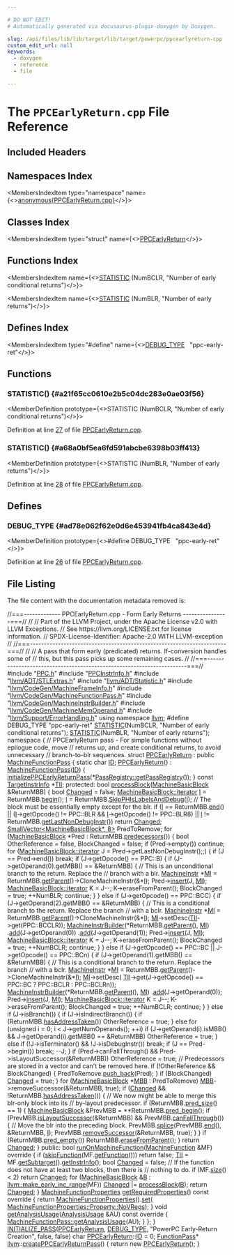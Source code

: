 ```yaml
---

# DO NOT EDIT!
# Automatically generated via docusaurus-plugin-doxygen by Doxygen.

slug: /api/files/lib/lib/target/lib/target/powerpc/ppcearlyreturn-cpp
custom_edit_url: null
keywords:
  - doxygen
  - reference
  - file

---
```





# The `PPCEarlyReturn.cpp` File Reference

<DoxygenPage pluginConfig={pluginConfig}>



## Included Headers

<IncludesList>
<IncludesListItem
  filePath="PPC.h"
  permalink="/docs/api/files/lib/lib/target/lib/target/powerpc/ppc-h"
  isLocal="true" />
<IncludesListItem
  filePath="PPCInstrInfo.h"
  permalink="/docs/api/files/lib/lib/target/lib/target/powerpc/ppcinstrinfo-h"
  isLocal="true" />
<IncludesListItem
  filePath="llvm/ADT/STLExtras.h"
  permalink="/docs/api/files/include/include/llvm/include/llvm/adt/stlextras-h"
  isLocal="true" />
<IncludesListItem
  filePath="llvm/ADT/Statistic.h"
  permalink="/docs/api/files/include/include/llvm/include/llvm/adt/statistic-h"
  isLocal="true" />
<IncludesListItem
  filePath="llvm/CodeGen/MachineFrameInfo.h"
  permalink="/docs/api/files/include/include/llvm/include/llvm/codegen/machineframeinfo-h"
  isLocal="true" />
<IncludesListItem
  filePath="llvm/CodeGen/MachineFunctionPass.h"
  permalink="/docs/api/files/include/include/llvm/include/llvm/codegen/machinefunctionpass-h"
  isLocal="true" />
<IncludesListItem
  filePath="llvm/CodeGen/MachineInstrBuilder.h"
  permalink="/docs/api/files/include/include/llvm/include/llvm/codegen/machineinstrbuilder-h"
  isLocal="true" />
<IncludesListItem
  filePath="llvm/CodeGen/MachineMemOperand.h"
  permalink="/docs/api/files/include/include/llvm/include/llvm/codegen/machinememoperand-h"
  isLocal="true" />
<IncludesListItem
  filePath="llvm/Support/ErrorHandling.h"
  permalink="/docs/api/files/include/include/llvm/include/llvm/support/errorhandling-h"
  isLocal="true" />
</IncludesList>

## Namespaces Index

<MembersIndex>

<MembersIndexItem
  type="namespace"
  name={<><a href="/docs/api/namespaces/anonymous-ppcearlyreturn-cpp-">anonymous&#123;PPCEarlyReturn.cpp&#125;</a></>}>
</MembersIndexItem>

</MembersIndex>

## Classes Index

<MembersIndex>

<MembersIndexItem
  type="struct"
  name={<><a href="/docs/api/structs/anonymous-namespace-ppcearlyreturn-cpp-/ppcearlyreturn">PPCEarlyReturn</a></>}>
</MembersIndexItem>

</MembersIndex>

## Functions Index

<MembersIndex>

<MembersIndexItem
  name={<><a href="#a21f65cc0610e2b5c04dc283e0ae03f56">STATISTIC</a> (NumBCLR, &quot;Number of early conditional returns&quot;)</>}>
</MembersIndexItem>

<MembersIndexItem
  name={<><a href="#a68a0bf5ea6fd591abcbe6398b03ff413">STATISTIC</a> (NumBLR, &quot;Number of early returns&quot;)</>}>
</MembersIndexItem>

</MembersIndex>

## Defines Index

<MembersIndex>

<MembersIndexItem
  type="#define"
  name={<><a href="#ad78e062f62e0d6e453941fb4ca843e4d">DEBUG&#95;TYPE</a>&nbsp;&nbsp;&nbsp;&quot;ppc-early-ret&quot;</>}>
</MembersIndexItem>

</MembersIndex>


<SectionDefinition>

## Functions

### STATISTIC() {#a21f65cc0610e2b5c04dc283e0ae03f56}

<MemberDefinition
  prototype={<>STATISTIC (NumBCLR, &quot;Number of early conditional returns&quot;)</>}>

Definition at line <a href="#l00027">27</a> of file <a href="/docs/api/files/lib/lib/target/lib/target/powerpc/ppcearlyreturn-cpp">PPCEarlyReturn.cpp</a>.
</MemberDefinition>

### STATISTIC() {#a68a0bf5ea6fd591abcbe6398b03ff413}

<MemberDefinition
  prototype={<>STATISTIC (NumBLR, &quot;Number of early returns&quot;)</>}>

Definition at line <a href="#l00028">28</a> of file <a href="/docs/api/files/lib/lib/target/lib/target/powerpc/ppcearlyreturn-cpp">PPCEarlyReturn.cpp</a>.
</MemberDefinition>

</SectionDefinition>

<SectionDefinition>

## Defines

### DEBUG&#95;TYPE {#ad78e062f62e0d6e453941fb4ca843e4d}

<MemberDefinition
  prototype={<>#define DEBUG&#95;TYPE&nbsp;&nbsp;&nbsp;&quot;ppc-early-ret&quot;</>}>

Definition at line <a href="#l00026">26</a> of file <a href="/docs/api/files/lib/lib/target/lib/target/powerpc/ppcearlyreturn-cpp">PPCEarlyReturn.cpp</a>.
</MemberDefinition>

</SectionDefinition>

## File Listing

The file content with the documentation metadata removed is:

<ProgramListing>

<Link id="l00001" /><CodeLine lineNumber="1"><Highlight kind="comment">//===------------- PPCEarlyReturn.cpp - Form Early Returns ----------------===//</Highlight><Highlight kind="normal"></Highlight></CodeLine>
<Link id="l00002" /><CodeLine lineNumber="2"><Highlight kind="normal"></Highlight><Highlight kind="comment">//</Highlight><Highlight kind="normal"></Highlight></CodeLine>
<Link id="l00003" /><CodeLine lineNumber="3"><Highlight kind="normal"></Highlight><Highlight kind="comment">// Part of the LLVM Project, under the Apache License v2.0 with LLVM Exceptions.</Highlight><Highlight kind="normal"></Highlight></CodeLine>
<Link id="l00004" /><CodeLine lineNumber="4"><Highlight kind="normal"></Highlight><Highlight kind="comment">// See https://llvm.org/LICENSE.txt for license information.</Highlight><Highlight kind="normal"></Highlight></CodeLine>
<Link id="l00005" /><CodeLine lineNumber="5"><Highlight kind="normal"></Highlight><Highlight kind="comment">// SPDX-License-Identifier: Apache-2.0 WITH LLVM-exception</Highlight><Highlight kind="normal"></Highlight></CodeLine>
<Link id="l00006" /><CodeLine lineNumber="6"><Highlight kind="normal"></Highlight><Highlight kind="comment">//</Highlight><Highlight kind="normal"></Highlight></CodeLine>
<Link id="l00007" /><CodeLine lineNumber="7"><Highlight kind="normal"></Highlight><Highlight kind="comment">//===----------------------------------------------------------------------===//</Highlight><Highlight kind="normal"></Highlight></CodeLine>
<Link id="l00008" /><CodeLine lineNumber="8"><Highlight kind="normal"></Highlight><Highlight kind="comment">//</Highlight><Highlight kind="normal"></Highlight></CodeLine>
<Link id="l00009" /><CodeLine lineNumber="9"><Highlight kind="normal"></Highlight><Highlight kind="comment">// A pass that form early (predicated) returns. If-conversion handles some of</Highlight><Highlight kind="normal"></Highlight></CodeLine>
<Link id="l00010" /><CodeLine lineNumber="10"><Highlight kind="normal"></Highlight><Highlight kind="comment">// this, but this pass picks up some remaining cases.</Highlight><Highlight kind="normal"></Highlight></CodeLine>
<Link id="l00011" /><CodeLine lineNumber="11"><Highlight kind="normal"></Highlight><Highlight kind="comment">//</Highlight><Highlight kind="normal"></Highlight></CodeLine>
<Link id="l00012" /><CodeLine lineNumber="12"><Highlight kind="normal"></Highlight><Highlight kind="comment">//===----------------------------------------------------------------------===//</Highlight><Highlight kind="normal"></Highlight></CodeLine>
<Link id="l00013" /><CodeLine lineNumber="13"><Highlight kind="normal"></Highlight></CodeLine>
<Link id="l00014" /><CodeLine lineNumber="14"><Highlight kind="normal"></Highlight><Highlight kind="preprocessor">#include &quot;<a href="/docs/api/files/lib/lib/target/lib/target/powerpc/ppc-h">PPC.h</a>&quot;</Highlight><Highlight kind="normal"></Highlight></CodeLine>
<Link id="l00015" /><CodeLine lineNumber="15"><Highlight kind="normal"></Highlight><Highlight kind="preprocessor">#include &quot;<a href="/docs/api/files/lib/lib/target/lib/target/powerpc/ppcinstrinfo-h">PPCInstrInfo.h</a>&quot;</Highlight><Highlight kind="normal"></Highlight></CodeLine>
<Link id="l00016" /><CodeLine lineNumber="16"><Highlight kind="normal"></Highlight><Highlight kind="preprocessor">#include &quot;<a href="/docs/api/files/include/include/llvm/include/llvm/adt/stlextras-h">llvm/ADT/STLExtras.h</a>&quot;</Highlight><Highlight kind="normal"></Highlight></CodeLine>
<Link id="l00017" /><CodeLine lineNumber="17"><Highlight kind="normal"></Highlight><Highlight kind="preprocessor">#include &quot;<a href="/docs/api/files/include/include/llvm/include/llvm/adt/statistic-h">llvm/ADT/Statistic.h</a>&quot;</Highlight><Highlight kind="normal"></Highlight></CodeLine>
<Link id="l00018" /><CodeLine lineNumber="18"><Highlight kind="normal"></Highlight><Highlight kind="preprocessor">#include &quot;<a href="/docs/api/files/include/include/llvm/include/llvm/codegen/machineframeinfo-h">llvm/CodeGen/MachineFrameInfo.h</a>&quot;</Highlight><Highlight kind="normal"></Highlight></CodeLine>
<Link id="l00019" /><CodeLine lineNumber="19"><Highlight kind="normal"></Highlight><Highlight kind="preprocessor">#include &quot;<a href="/docs/api/files/include/include/llvm/include/llvm/codegen/machinefunctionpass-h">llvm/CodeGen/MachineFunctionPass.h</a>&quot;</Highlight><Highlight kind="normal"></Highlight></CodeLine>
<Link id="l00020" /><CodeLine lineNumber="20"><Highlight kind="normal"></Highlight><Highlight kind="preprocessor">#include &quot;<a href="/docs/api/files/include/include/llvm/include/llvm/codegen/machineinstrbuilder-h">llvm/CodeGen/MachineInstrBuilder.h</a>&quot;</Highlight><Highlight kind="normal"></Highlight></CodeLine>
<Link id="l00021" /><CodeLine lineNumber="21"><Highlight kind="normal"></Highlight><Highlight kind="preprocessor">#include &quot;<a href="/docs/api/files/include/include/llvm/include/llvm/codegen/machinememoperand-h">llvm/CodeGen/MachineMemOperand.h</a>&quot;</Highlight><Highlight kind="normal"></Highlight></CodeLine>
<Link id="l00022" /><CodeLine lineNumber="22"><Highlight kind="normal"></Highlight><Highlight kind="preprocessor">#include &quot;<a href="/docs/api/files/include/include/llvm/include/llvm/support/errorhandling-h">llvm/Support/ErrorHandling.h</a>&quot;</Highlight><Highlight kind="normal"></Highlight></CodeLine>
<Link id="l00023" /><CodeLine lineNumber="23"><Highlight kind="normal"></Highlight></CodeLine>
<Link id="l00024" /><CodeLine lineNumber="24"><Highlight kind="normal"></Highlight><Highlight kind="keyword">using namespace </Highlight><Highlight kind="normal"><a href="/docs/api/namespaces/llvm">llvm</a>;</Highlight></CodeLine>
<Link id="l00025" /><CodeLine lineNumber="25"><Highlight kind="normal"></Highlight></CodeLine>
<Link id="l00026" /><CodeLine lineNumber="26" lineLink="#ad78e062f62e0d6e453941fb4ca843e4d"><Highlight kind="normal"></Highlight><Highlight kind="preprocessor">#define DEBUG&#95;TYPE &quot;ppc-early-ret&quot;</Highlight><Highlight kind="normal"></Highlight></CodeLine>
<Link id="l00027" /><CodeLine lineNumber="27" lineLink="#a21f65cc0610e2b5c04dc283e0ae03f56"><Highlight kind="normal"><a href="/docs/api/files/include/include/llvm/include/llvm/adt/statistic-h/#ad6117415b93e5675d5a6c8e1855b3b2f">STATISTIC</a>(NumBCLR, </Highlight><Highlight kind="stringliteral">&quot;Number of early conditional returns&quot;</Highlight><Highlight kind="normal">);</Highlight></CodeLine>
<Link id="l00028" /><CodeLine lineNumber="28" lineLink="#a68a0bf5ea6fd591abcbe6398b03ff413"><Highlight kind="normal"><a href="/docs/api/files/include/include/llvm/include/llvm/adt/statistic-h/#ad6117415b93e5675d5a6c8e1855b3b2f">STATISTIC</a>(NumBLR,  </Highlight><Highlight kind="stringliteral">&quot;Number of early returns&quot;</Highlight><Highlight kind="normal">);</Highlight></CodeLine>
<Link id="l00029" /><CodeLine lineNumber="29"><Highlight kind="normal"></Highlight></CodeLine>
<Link id="l00030" /><CodeLine lineNumber="30" lineLink="/docs/api/namespaces/anonymous-ppcearlyreturn-cpp-"><Highlight kind="normal"></Highlight><Highlight kind="keyword">namespace </Highlight><Highlight kind="normal">&#123;</Highlight></CodeLine>
<Link id="l00031" /><CodeLine lineNumber="31"><Highlight kind="normal">  </Highlight><Highlight kind="comment">// PPCEarlyReturn pass - For simple functions without epilogue code, move</Highlight><Highlight kind="normal"></Highlight></CodeLine>
<Link id="l00032" /><CodeLine lineNumber="32"><Highlight kind="normal">  </Highlight><Highlight kind="comment">// returns up, and create conditional returns, to avoid unnecessary</Highlight><Highlight kind="normal"></Highlight></CodeLine>
<Link id="l00033" /><CodeLine lineNumber="33"><Highlight kind="normal">  </Highlight><Highlight kind="comment">// branch-to-blr sequences.</Highlight><Highlight kind="normal"></Highlight></CodeLine>
<Link id="l00034" /><CodeLine lineNumber="34" lineLink="/docs/api/structs/anonymous-namespace-ppcearlyreturn-cpp-/ppcearlyreturn"><Highlight kind="normal">  </Highlight><Highlight kind="keyword">struct </Highlight><Highlight kind="normal"><a href="/docs/api/structs/anonymous-namespace-ppcearlyreturn-cpp-/ppcearlyreturn/#ad9c33ece6c51bcb4178dd310cf979e34">PPCEarlyReturn</a> : </Highlight><Highlight kind="keyword">public</Highlight><Highlight kind="normal"> <a href="/docs/api/classes/llvm/machinefunctionpass/#a29c81d2386f4a727c6d33413807530c8">MachineFunctionPass</a> &#123;</Highlight></CodeLine>
<Link id="l00035" /><CodeLine lineNumber="35" lineLink="/docs/api/structs/anonymous-namespace-ppcearlyreturn-cpp-/ppcearlyreturn/#a2d5b9d506e9f66ed99118716cdff832d"><Highlight kind="normal">    </Highlight><Highlight kind="keyword">static</Highlight><Highlight kind="normal"> </Highlight><Highlight kind="keywordtype">char</Highlight><Highlight kind="normal"> <a href="/docs/api/structs/anonymous-namespace-ppcearlyreturn-cpp-/ppcearlyreturn/#a2d5b9d506e9f66ed99118716cdff832d">ID</a>;</Highlight></CodeLine>
<Link id="l00036" /><CodeLine lineNumber="36" lineLink="/docs/api/structs/anonymous-namespace-ppcearlyreturn-cpp-/ppcearlyreturn/#ad9c33ece6c51bcb4178dd310cf979e34"><Highlight kind="normal">    <a href="/docs/api/structs/anonymous-namespace-ppcearlyreturn-cpp-/ppcearlyreturn/#ad9c33ece6c51bcb4178dd310cf979e34">PPCEarlyReturn</a>() : <a href="/docs/api/classes/llvm/machinefunctionpass/#a29c81d2386f4a727c6d33413807530c8">MachineFunctionPass</a>(<a href="/docs/api/structs/anonymous-namespace-ppcearlyreturn-cpp-/ppcearlyreturn/#a2d5b9d506e9f66ed99118716cdff832d">ID</a>) &#123;</Highlight></CodeLine>
<Link id="l00037" /><CodeLine lineNumber="37"><Highlight kind="normal">      <a href="/docs/api/namespaces/llvm/#a8e8e0d72a96950f105462783416e37e9">initializePPCEarlyReturnPass</a>(&#42;<a href="/docs/api/classes/llvm/passregistry/#a05a729900b76c89e808c6c3094921b2f">PassRegistry::getPassRegistry</a>());</Highlight></CodeLine>
<Link id="l00038" /><CodeLine lineNumber="38"><Highlight kind="normal">    &#125;</Highlight></CodeLine>
<Link id="l00039" /><CodeLine lineNumber="39"><Highlight kind="normal"></Highlight></CodeLine>
<Link id="l00040" /><CodeLine lineNumber="40" lineLink="/docs/api/structs/anonymous-namespace-ppcearlyreturn-cpp-/ppcearlyreturn/#a80d107c040b31fe437df41a3e35c21c9"><Highlight kind="normal">    </Highlight><Highlight kind="keyword">const</Highlight><Highlight kind="normal"> <a href="/docs/api/classes/llvm/targetinstrinfo">TargetInstrInfo</a> &#42;<a href="/docs/api/structs/anonymous-namespace-ppcearlyreturn-cpp-/ppcearlyreturn/#a80d107c040b31fe437df41a3e35c21c9">TII</a>;</Highlight></CodeLine>
<Link id="l00041" /><CodeLine lineNumber="41"><Highlight kind="normal"></Highlight></CodeLine>
<Link id="l00042" /><CodeLine lineNumber="42"><Highlight kind="normal"></Highlight><Highlight kind="keyword">protected</Highlight><Highlight kind="normal">:</Highlight></CodeLine>
<Link id="l00043" /><CodeLine lineNumber="43" lineLink="/docs/api/structs/anonymous-namespace-ppcearlyreturn-cpp-/ppcearlyreturn/#ae036500138a9ae1567af6b28547cf045"><Highlight kind="normal">    </Highlight><Highlight kind="keywordtype">bool</Highlight><Highlight kind="normal"> <a href="/docs/api/structs/anonymous-namespace-ppcearlyreturn-cpp-/ppcearlyreturn/#ae036500138a9ae1567af6b28547cf045">processBlock</a>(<a href="/docs/api/classes/llvm/machinebasicblock">MachineBasicBlock</a> &amp;ReturnMBB) &#123;</Highlight></CodeLine>
<Link id="l00044" /><CodeLine lineNumber="44"><Highlight kind="normal">      </Highlight><Highlight kind="keywordtype">bool</Highlight><Highlight kind="normal"> <a href="/docs/api/groups/arcopt/#gaa57b1a4e6a1c79233913139635169cf1">Changed</a> = </Highlight><Highlight kind="keyword">false</Highlight><Highlight kind="normal">;</Highlight></CodeLine>
<Link id="l00045" /><CodeLine lineNumber="45"><Highlight kind="normal"></Highlight></CodeLine>
<Link id="l00046" /><CodeLine lineNumber="46"><Highlight kind="normal">      <a href="/docs/api/classes/llvm/machinebasicblock/#ae34c996b58df9b9ce6695a0c8b70c533">MachineBasicBlock::iterator</a> <a href="/docs/api/files/lib/lib/support/md5-cpp/#ac0eafdc9ee161b71e7af98af736952fd">I</a> = ReturnMBB.<a href="/docs/api/classes/llvm/machinebasicblock/#ab2d91e7bec944efcbc39d8e30644f111">begin</a>();</Highlight></CodeLine>
<Link id="l00047" /><CodeLine lineNumber="47"><Highlight kind="normal">      <a href="/docs/api/files/lib/lib/support/md5-cpp/#ac0eafdc9ee161b71e7af98af736952fd">I</a> = ReturnMBB.<a href="/docs/api/classes/llvm/machinebasicblock/#a5d8a45757c9861d499cba1a0d54e2c1e">SkipPHIsLabelsAndDebug</a>(<a href="/docs/api/files/lib/lib/support/md5-cpp/#ac0eafdc9ee161b71e7af98af736952fd">I</a>);</Highlight></CodeLine>
<Link id="l00048" /><CodeLine lineNumber="48"><Highlight kind="normal"></Highlight></CodeLine>
<Link id="l00049" /><CodeLine lineNumber="49"><Highlight kind="normal">      </Highlight><Highlight kind="comment">// The block must be essentially empty except for the blr.</Highlight><Highlight kind="normal"></Highlight></CodeLine>
<Link id="l00050" /><CodeLine lineNumber="50"><Highlight kind="normal">      </Highlight><Highlight kind="keywordflow">if</Highlight><Highlight kind="normal"> (<a href="/docs/api/files/lib/lib/support/md5-cpp/#ac0eafdc9ee161b71e7af98af736952fd">I</a> == ReturnMBB.<a href="/docs/api/classes/llvm/machinebasicblock/#acbc921830578e2741be6549db716c0ce">end</a>() ||</Highlight></CodeLine>
<Link id="l00051" /><CodeLine lineNumber="51"><Highlight kind="normal">          (<a href="/docs/api/files/lib/lib/support/md5-cpp/#ac0eafdc9ee161b71e7af98af736952fd">I</a>-&gt;getOpcode() != PPC::BLR &amp;&amp; <a href="/docs/api/files/lib/lib/support/md5-cpp/#ac0eafdc9ee161b71e7af98af736952fd">I</a>-&gt;getOpcode() != PPC::BLR8) ||</Highlight></CodeLine>
<Link id="l00052" /><CodeLine lineNumber="52"><Highlight kind="normal">          <a href="/docs/api/files/lib/lib/support/md5-cpp/#ac0eafdc9ee161b71e7af98af736952fd">I</a> != ReturnMBB.<a href="/docs/api/classes/llvm/machinebasicblock/#ab8d7b8ff6803133d567fd4240e6364ce">getLastNonDebugInstr</a>())</Highlight></CodeLine>
<Link id="l00053" /><CodeLine lineNumber="53"><Highlight kind="normal">        </Highlight><Highlight kind="keywordflow">return</Highlight><Highlight kind="normal"> <a href="/docs/api/groups/arcopt/#gaa57b1a4e6a1c79233913139635169cf1">Changed</a>;</Highlight></CodeLine>
<Link id="l00054" /><CodeLine lineNumber="54"><Highlight kind="normal"></Highlight></CodeLine>
<Link id="l00055" /><CodeLine lineNumber="55"><Highlight kind="normal">      <a href="/docs/api/classes/llvm/smallvector">SmallVector&lt;MachineBasicBlock&#42;, 8&gt;</a> PredToRemove;</Highlight></CodeLine>
<Link id="l00056" /><CodeLine lineNumber="56"><Highlight kind="normal">      </Highlight><Highlight kind="keywordflow">for</Highlight><Highlight kind="normal"> (<a href="/docs/api/classes/llvm/machinebasicblock">MachineBasicBlock</a> &#42;Pred : ReturnMBB.<a href="/docs/api/classes/llvm/machinebasicblock/#addd80df79ba902914c7d8a52e3896b79">predecessors</a>()) &#123;</Highlight></CodeLine>
<Link id="l00057" /><CodeLine lineNumber="57"><Highlight kind="normal">        </Highlight><Highlight kind="keywordtype">bool</Highlight><Highlight kind="normal"> OtherReference = </Highlight><Highlight kind="keyword">false</Highlight><Highlight kind="normal">, BlockChanged = </Highlight><Highlight kind="keyword">false</Highlight><Highlight kind="normal">;</Highlight></CodeLine>
<Link id="l00058" /><CodeLine lineNumber="58"><Highlight kind="normal"></Highlight></CodeLine>
<Link id="l00059" /><CodeLine lineNumber="59"><Highlight kind="normal">        </Highlight><Highlight kind="keywordflow">if</Highlight><Highlight kind="normal"> (Pred-&gt;empty())</Highlight></CodeLine>
<Link id="l00060" /><CodeLine lineNumber="60"><Highlight kind="normal">          </Highlight><Highlight kind="keywordflow">continue</Highlight><Highlight kind="normal">;</Highlight></CodeLine>
<Link id="l00061" /><CodeLine lineNumber="61"><Highlight kind="normal"></Highlight></CodeLine>
<Link id="l00062" /><CodeLine lineNumber="62"><Highlight kind="normal">        </Highlight><Highlight kind="keywordflow">for</Highlight><Highlight kind="normal"> (<a href="/docs/api/classes/llvm/machinebasicblock/#ae34c996b58df9b9ce6695a0c8b70c533">MachineBasicBlock::iterator</a> J = Pred-&gt;getLastNonDebugInstr();;) &#123;</Highlight></CodeLine>
<Link id="l00063" /><CodeLine lineNumber="63"><Highlight kind="normal">          </Highlight><Highlight kind="keywordflow">if</Highlight><Highlight kind="normal"> (J == Pred-&gt;end())</Highlight></CodeLine>
<Link id="l00064" /><CodeLine lineNumber="64"><Highlight kind="normal">            </Highlight><Highlight kind="keywordflow">break</Highlight><Highlight kind="normal">;</Highlight></CodeLine>
<Link id="l00065" /><CodeLine lineNumber="65"><Highlight kind="normal"></Highlight></CodeLine>
<Link id="l00066" /><CodeLine lineNumber="66"><Highlight kind="normal">          </Highlight><Highlight kind="keywordflow">if</Highlight><Highlight kind="normal"> (J-&gt;getOpcode() == PPC::B) &#123;</Highlight></CodeLine>
<Link id="l00067" /><CodeLine lineNumber="67"><Highlight kind="normal">            </Highlight><Highlight kind="keywordflow">if</Highlight><Highlight kind="normal"> (J-&gt;getOperand(0).getMBB() == &amp;ReturnMBB) &#123;</Highlight></CodeLine>
<Link id="l00068" /><CodeLine lineNumber="68"><Highlight kind="normal">              </Highlight><Highlight kind="comment">// This is an unconditional branch to the return. Replace the</Highlight><Highlight kind="normal"></Highlight></CodeLine>
<Link id="l00069" /><CodeLine lineNumber="69"><Highlight kind="normal">              </Highlight><Highlight kind="comment">// branch with a blr.</Highlight><Highlight kind="normal"></Highlight></CodeLine>
<Link id="l00070" /><CodeLine lineNumber="70"><Highlight kind="normal">              <a href="/docs/api/classes/llvm/machineinstr">MachineInstr</a> &#42;<a href="/docs/api/files/lib/lib/codegen/lib/codegen/globalisel/irtranslator-cpp/#abe44dfdea65b4f7e11e0a608ab708b76">MI</a> = ReturnMBB.<a href="/docs/api/classes/llvm/machinebasicblock/#acf6442108e21e7e5379feb8962de65b7">getParent</a>()-&gt;CloneMachineInstr(&amp;&#42;<a href="/docs/api/files/lib/lib/support/md5-cpp/#ac0eafdc9ee161b71e7af98af736952fd">I</a>);</Highlight></CodeLine>
<Link id="l00071" /><CodeLine lineNumber="71"><Highlight kind="normal">              Pred-&gt;<a href="/docs/api/classes/llvm/machinefunction/#af4c0db6d503e0ba3b8e44067023ffbba">insert</a>(J, <a href="/docs/api/files/lib/lib/codegen/lib/codegen/globalisel/irtranslator-cpp/#abe44dfdea65b4f7e11e0a608ab708b76">MI</a>);</Highlight></CodeLine>
<Link id="l00072" /><CodeLine lineNumber="72"><Highlight kind="normal"></Highlight></CodeLine>
<Link id="l00073" /><CodeLine lineNumber="73"><Highlight kind="normal">              <a href="/docs/api/classes/llvm/machinebasicblock/#ae34c996b58df9b9ce6695a0c8b70c533">MachineBasicBlock::iterator</a> K = J--;</Highlight></CodeLine>
<Link id="l00074" /><CodeLine lineNumber="74"><Highlight kind="normal">              K-&gt;eraseFromParent();</Highlight></CodeLine>
<Link id="l00075" /><CodeLine lineNumber="75"><Highlight kind="normal">              BlockChanged = </Highlight><Highlight kind="keyword">true</Highlight><Highlight kind="normal">;</Highlight></CodeLine>
<Link id="l00076" /><CodeLine lineNumber="76"><Highlight kind="normal">              ++NumBLR;</Highlight></CodeLine>
<Link id="l00077" /><CodeLine lineNumber="77"><Highlight kind="normal">              </Highlight><Highlight kind="keywordflow">continue</Highlight><Highlight kind="normal">;</Highlight></CodeLine>
<Link id="l00078" /><CodeLine lineNumber="78"><Highlight kind="normal">            &#125;</Highlight></CodeLine>
<Link id="l00079" /><CodeLine lineNumber="79"><Highlight kind="normal">          &#125; </Highlight><Highlight kind="keywordflow">else</Highlight><Highlight kind="normal"> </Highlight><Highlight kind="keywordflow">if</Highlight><Highlight kind="normal"> (J-&gt;getOpcode() == PPC::BCC) &#123;</Highlight></CodeLine>
<Link id="l00080" /><CodeLine lineNumber="80"><Highlight kind="normal">            </Highlight><Highlight kind="keywordflow">if</Highlight><Highlight kind="normal"> (J-&gt;getOperand(2).getMBB() == &amp;ReturnMBB) &#123;</Highlight></CodeLine>
<Link id="l00081" /><CodeLine lineNumber="81"><Highlight kind="normal">              </Highlight><Highlight kind="comment">// This is a conditional branch to the return. Replace the branch</Highlight><Highlight kind="normal"></Highlight></CodeLine>
<Link id="l00082" /><CodeLine lineNumber="82"><Highlight kind="normal">              </Highlight><Highlight kind="comment">// with a bclr.</Highlight><Highlight kind="normal"></Highlight></CodeLine>
<Link id="l00083" /><CodeLine lineNumber="83"><Highlight kind="normal">              <a href="/docs/api/classes/llvm/machineinstr">MachineInstr</a> &#42;<a href="/docs/api/files/lib/lib/codegen/lib/codegen/globalisel/irtranslator-cpp/#abe44dfdea65b4f7e11e0a608ab708b76">MI</a> = ReturnMBB.<a href="/docs/api/classes/llvm/machinebasicblock/#acf6442108e21e7e5379feb8962de65b7">getParent</a>()-&gt;CloneMachineInstr(&amp;&#42;<a href="/docs/api/files/lib/lib/support/md5-cpp/#ac0eafdc9ee161b71e7af98af736952fd">I</a>);</Highlight></CodeLine>
<Link id="l00084" /><CodeLine lineNumber="84"><Highlight kind="normal">              <a href="/docs/api/files/lib/lib/codegen/lib/codegen/globalisel/irtranslator-cpp/#abe44dfdea65b4f7e11e0a608ab708b76">MI</a>-&gt;setDesc(<a href="/docs/api/structs/anonymous-namespace-ppcearlyreturn-cpp-/ppcearlyreturn/#a80d107c040b31fe437df41a3e35c21c9">TII</a>-&gt;get(PPC::BCCLR));</Highlight></CodeLine>
<Link id="l00085" /><CodeLine lineNumber="85"><Highlight kind="normal">              <a href="/docs/api/classes/llvm/machineinstrbuilder">MachineInstrBuilder</a>(&#42;ReturnMBB.<a href="/docs/api/classes/llvm/machinebasicblock/#acf6442108e21e7e5379feb8962de65b7">getParent</a>(), <a href="/docs/api/files/lib/lib/codegen/lib/codegen/globalisel/irtranslator-cpp/#abe44dfdea65b4f7e11e0a608ab708b76">MI</a>)</Highlight></CodeLine>
<Link id="l00086" /><CodeLine lineNumber="86"><Highlight kind="normal">                  .<a href="/docs/api/classes/llvm/machineinstrbuilder/#a713eab58694282971c413a0d6de5975c">add</a>(J-&gt;getOperand(0))</Highlight></CodeLine>
<Link id="l00087" /><CodeLine lineNumber="87"><Highlight kind="normal">                  .<a href="/docs/api/classes/llvm/machineinstrbuilder/#a713eab58694282971c413a0d6de5975c">add</a>(J-&gt;getOperand(1));</Highlight></CodeLine>
<Link id="l00088" /><CodeLine lineNumber="88"><Highlight kind="normal">              Pred-&gt;<a href="/docs/api/classes/llvm/machineinstr/#a904f484cd7cfe20a0e7673399c88cc3c">insert</a>(J, <a href="/docs/api/files/lib/lib/codegen/lib/codegen/globalisel/irtranslator-cpp/#abe44dfdea65b4f7e11e0a608ab708b76">MI</a>);</Highlight></CodeLine>
<Link id="l00089" /><CodeLine lineNumber="89"><Highlight kind="normal"></Highlight></CodeLine>
<Link id="l00090" /><CodeLine lineNumber="90"><Highlight kind="normal">              <a href="/docs/api/classes/llvm/machinebasicblock/#ae34c996b58df9b9ce6695a0c8b70c533">MachineBasicBlock::iterator</a> K = J--;</Highlight></CodeLine>
<Link id="l00091" /><CodeLine lineNumber="91"><Highlight kind="normal">              K-&gt;eraseFromParent();</Highlight></CodeLine>
<Link id="l00092" /><CodeLine lineNumber="92"><Highlight kind="normal">              BlockChanged = </Highlight><Highlight kind="keyword">true</Highlight><Highlight kind="normal">;</Highlight></CodeLine>
<Link id="l00093" /><CodeLine lineNumber="93"><Highlight kind="normal">              ++NumBCLR;</Highlight></CodeLine>
<Link id="l00094" /><CodeLine lineNumber="94"><Highlight kind="normal">              </Highlight><Highlight kind="keywordflow">continue</Highlight><Highlight kind="normal">;</Highlight></CodeLine>
<Link id="l00095" /><CodeLine lineNumber="95"><Highlight kind="normal">            &#125;</Highlight></CodeLine>
<Link id="l00096" /><CodeLine lineNumber="96"><Highlight kind="normal">          &#125; </Highlight><Highlight kind="keywordflow">else</Highlight><Highlight kind="normal"> </Highlight><Highlight kind="keywordflow">if</Highlight><Highlight kind="normal"> (J-&gt;getOpcode() == PPC::BC || J-&gt;getOpcode() == PPC::BCn) &#123;</Highlight></CodeLine>
<Link id="l00097" /><CodeLine lineNumber="97"><Highlight kind="normal">            </Highlight><Highlight kind="keywordflow">if</Highlight><Highlight kind="normal"> (J-&gt;getOperand(1).getMBB() == &amp;ReturnMBB) &#123;</Highlight></CodeLine>
<Link id="l00098" /><CodeLine lineNumber="98"><Highlight kind="normal">              </Highlight><Highlight kind="comment">// This is a conditional branch to the return. Replace the branch</Highlight><Highlight kind="normal"></Highlight></CodeLine>
<Link id="l00099" /><CodeLine lineNumber="99"><Highlight kind="normal">              </Highlight><Highlight kind="comment">// with a bclr.</Highlight><Highlight kind="normal"></Highlight></CodeLine>
<Link id="l00100" /><CodeLine lineNumber="100"><Highlight kind="normal">              <a href="/docs/api/classes/llvm/machineinstr">MachineInstr</a> &#42;<a href="/docs/api/files/lib/lib/codegen/lib/codegen/globalisel/irtranslator-cpp/#abe44dfdea65b4f7e11e0a608ab708b76">MI</a> = ReturnMBB.<a href="/docs/api/classes/llvm/machinebasicblock/#acf6442108e21e7e5379feb8962de65b7">getParent</a>()-&gt;CloneMachineInstr(&amp;&#42;<a href="/docs/api/files/lib/lib/support/md5-cpp/#ac0eafdc9ee161b71e7af98af736952fd">I</a>);</Highlight></CodeLine>
<Link id="l00101" /><CodeLine lineNumber="101"><Highlight kind="normal">              <a href="/docs/api/files/lib/lib/codegen/lib/codegen/globalisel/irtranslator-cpp/#abe44dfdea65b4f7e11e0a608ab708b76">MI</a>-&gt;setDesc(</Highlight></CodeLine>
<Link id="l00102" /><CodeLine lineNumber="102"><Highlight kind="normal">                  <a href="/docs/api/structs/anonymous-namespace-ppcearlyreturn-cpp-/ppcearlyreturn/#a80d107c040b31fe437df41a3e35c21c9">TII</a>-&gt;get(J-&gt;getOpcode() == PPC::BC ? PPC::BCLR : PPC::BCLRn));</Highlight></CodeLine>
<Link id="l00103" /><CodeLine lineNumber="103"><Highlight kind="normal">              <a href="/docs/api/classes/llvm/machineinstrbuilder">MachineInstrBuilder</a>(&#42;ReturnMBB.<a href="/docs/api/classes/llvm/machinebasicblock/#acf6442108e21e7e5379feb8962de65b7">getParent</a>(), <a href="/docs/api/files/lib/lib/codegen/lib/codegen/globalisel/irtranslator-cpp/#abe44dfdea65b4f7e11e0a608ab708b76">MI</a>)</Highlight></CodeLine>
<Link id="l00104" /><CodeLine lineNumber="104"><Highlight kind="normal">                  .<a href="/docs/api/classes/llvm/machineinstrbuilder/#a713eab58694282971c413a0d6de5975c">add</a>(J-&gt;getOperand(0));</Highlight></CodeLine>
<Link id="l00105" /><CodeLine lineNumber="105"><Highlight kind="normal">              Pred-&gt;<a href="/docs/api/classes/llvm/machineinstr/#a904f484cd7cfe20a0e7673399c88cc3c">insert</a>(J, <a href="/docs/api/files/lib/lib/codegen/lib/codegen/globalisel/irtranslator-cpp/#abe44dfdea65b4f7e11e0a608ab708b76">MI</a>);</Highlight></CodeLine>
<Link id="l00106" /><CodeLine lineNumber="106"><Highlight kind="normal"></Highlight></CodeLine>
<Link id="l00107" /><CodeLine lineNumber="107"><Highlight kind="normal">              <a href="/docs/api/classes/llvm/machinebasicblock/#ae34c996b58df9b9ce6695a0c8b70c533">MachineBasicBlock::iterator</a> K = J--;</Highlight></CodeLine>
<Link id="l00108" /><CodeLine lineNumber="108"><Highlight kind="normal">              K-&gt;eraseFromParent();</Highlight></CodeLine>
<Link id="l00109" /><CodeLine lineNumber="109"><Highlight kind="normal">              BlockChanged = </Highlight><Highlight kind="keyword">true</Highlight><Highlight kind="normal">;</Highlight></CodeLine>
<Link id="l00110" /><CodeLine lineNumber="110"><Highlight kind="normal">              ++NumBCLR;</Highlight></CodeLine>
<Link id="l00111" /><CodeLine lineNumber="111"><Highlight kind="normal">              </Highlight><Highlight kind="keywordflow">continue</Highlight><Highlight kind="normal">;</Highlight></CodeLine>
<Link id="l00112" /><CodeLine lineNumber="112"><Highlight kind="normal">            &#125;</Highlight></CodeLine>
<Link id="l00113" /><CodeLine lineNumber="113"><Highlight kind="normal">          &#125; </Highlight><Highlight kind="keywordflow">else</Highlight><Highlight kind="normal"> </Highlight><Highlight kind="keywordflow">if</Highlight><Highlight kind="normal"> (J-&gt;isBranch()) &#123;</Highlight></CodeLine>
<Link id="l00114" /><CodeLine lineNumber="114"><Highlight kind="normal">            </Highlight><Highlight kind="keywordflow">if</Highlight><Highlight kind="normal"> (J-&gt;isIndirectBranch()) &#123;</Highlight></CodeLine>
<Link id="l00115" /><CodeLine lineNumber="115"><Highlight kind="normal">              </Highlight><Highlight kind="keywordflow">if</Highlight><Highlight kind="normal"> (ReturnMBB.<a href="/docs/api/classes/llvm/machinebasicblock/#a86ae593fc791eda3aae24bd9d6df2322">hasAddressTaken</a>())</Highlight></CodeLine>
<Link id="l00116" /><CodeLine lineNumber="116"><Highlight kind="normal">                OtherReference = </Highlight><Highlight kind="keyword">true</Highlight><Highlight kind="normal">;</Highlight></CodeLine>
<Link id="l00117" /><CodeLine lineNumber="117"><Highlight kind="normal">            &#125; </Highlight><Highlight kind="keywordflow">else</Highlight><Highlight kind="normal"></Highlight></CodeLine>
<Link id="l00118" /><CodeLine lineNumber="118"><Highlight kind="normal">              </Highlight><Highlight kind="keywordflow">for</Highlight><Highlight kind="normal"> (</Highlight><Highlight kind="keywordtype">unsigned</Highlight><Highlight kind="normal"> i = 0; i &lt; J-&gt;getNumOperands(); ++i)</Highlight></CodeLine>
<Link id="l00119" /><CodeLine lineNumber="119"><Highlight kind="normal">                </Highlight><Highlight kind="keywordflow">if</Highlight><Highlight kind="normal"> (J-&gt;getOperand(i).isMBB() &amp;&amp;</Highlight></CodeLine>
<Link id="l00120" /><CodeLine lineNumber="120"><Highlight kind="normal">                    J-&gt;getOperand(i).getMBB() == &amp;ReturnMBB)</Highlight></CodeLine>
<Link id="l00121" /><CodeLine lineNumber="121"><Highlight kind="normal">                  OtherReference = </Highlight><Highlight kind="keyword">true</Highlight><Highlight kind="normal">;</Highlight></CodeLine>
<Link id="l00122" /><CodeLine lineNumber="122"><Highlight kind="normal">          &#125; </Highlight><Highlight kind="keywordflow">else</Highlight><Highlight kind="normal"> </Highlight><Highlight kind="keywordflow">if</Highlight><Highlight kind="normal"> (!J-&gt;isTerminator() &amp;&amp; !J-&gt;isDebugInstr())</Highlight></CodeLine>
<Link id="l00123" /><CodeLine lineNumber="123"><Highlight kind="normal">            </Highlight><Highlight kind="keywordflow">break</Highlight><Highlight kind="normal">;</Highlight></CodeLine>
<Link id="l00124" /><CodeLine lineNumber="124"><Highlight kind="normal"></Highlight></CodeLine>
<Link id="l00125" /><CodeLine lineNumber="125"><Highlight kind="normal">          </Highlight><Highlight kind="keywordflow">if</Highlight><Highlight kind="normal"> (J == Pred-&gt;begin())</Highlight></CodeLine>
<Link id="l00126" /><CodeLine lineNumber="126"><Highlight kind="normal">            </Highlight><Highlight kind="keywordflow">break</Highlight><Highlight kind="normal">;</Highlight></CodeLine>
<Link id="l00127" /><CodeLine lineNumber="127"><Highlight kind="normal"></Highlight></CodeLine>
<Link id="l00128" /><CodeLine lineNumber="128"><Highlight kind="normal">          --J;</Highlight></CodeLine>
<Link id="l00129" /><CodeLine lineNumber="129"><Highlight kind="normal">        &#125;</Highlight></CodeLine>
<Link id="l00130" /><CodeLine lineNumber="130"><Highlight kind="normal"></Highlight></CodeLine>
<Link id="l00131" /><CodeLine lineNumber="131"><Highlight kind="normal">        </Highlight><Highlight kind="keywordflow">if</Highlight><Highlight kind="normal"> (Pred-&gt;canFallThrough() &amp;&amp; Pred-&gt;isLayoutSuccessor(&amp;ReturnMBB))</Highlight></CodeLine>
<Link id="l00132" /><CodeLine lineNumber="132"><Highlight kind="normal">          OtherReference = </Highlight><Highlight kind="keyword">true</Highlight><Highlight kind="normal">;</Highlight></CodeLine>
<Link id="l00133" /><CodeLine lineNumber="133"><Highlight kind="normal"></Highlight></CodeLine>
<Link id="l00134" /><CodeLine lineNumber="134"><Highlight kind="normal">        </Highlight><Highlight kind="comment">// Predecessors are stored in a vector and can&#39;t be removed here.</Highlight><Highlight kind="normal"></Highlight></CodeLine>
<Link id="l00135" /><CodeLine lineNumber="135"><Highlight kind="normal">        </Highlight><Highlight kind="keywordflow">if</Highlight><Highlight kind="normal"> (!OtherReference &amp;&amp; BlockChanged) &#123;</Highlight></CodeLine>
<Link id="l00136" /><CodeLine lineNumber="136"><Highlight kind="normal">          PredToRemove.<a href="/docs/api/classes/llvm/smallvectortemplatebase/#af42bfbc067df27c19ee2fc859df58799">push&#95;back</a>(Pred);</Highlight></CodeLine>
<Link id="l00137" /><CodeLine lineNumber="137"><Highlight kind="normal">        &#125;</Highlight></CodeLine>
<Link id="l00138" /><CodeLine lineNumber="138"><Highlight kind="normal"></Highlight></CodeLine>
<Link id="l00139" /><CodeLine lineNumber="139"><Highlight kind="normal">        </Highlight><Highlight kind="keywordflow">if</Highlight><Highlight kind="normal"> (BlockChanged)</Highlight></CodeLine>
<Link id="l00140" /><CodeLine lineNumber="140"><Highlight kind="normal">          <a href="/docs/api/groups/arcopt/#gaa57b1a4e6a1c79233913139635169cf1">Changed</a> = </Highlight><Highlight kind="keyword">true</Highlight><Highlight kind="normal">;</Highlight></CodeLine>
<Link id="l00141" /><CodeLine lineNumber="141"><Highlight kind="normal">      &#125;</Highlight></CodeLine>
<Link id="l00142" /><CodeLine lineNumber="142"><Highlight kind="normal"></Highlight></CodeLine>
<Link id="l00143" /><CodeLine lineNumber="143"><Highlight kind="normal">      </Highlight><Highlight kind="keywordflow">for</Highlight><Highlight kind="normal"> (<a href="/docs/api/classes/llvm/machinebasicblock">MachineBasicBlock</a> &#42;<a href="/docs/api/files/lib/lib/target/lib/target/arm/armslshardening-cpp/#a5958512eae2979bd2eb383977996a600">MBB</a> : PredToRemove)</Highlight></CodeLine>
<Link id="l00144" /><CodeLine lineNumber="144"><Highlight kind="normal">        <a href="/docs/api/files/lib/lib/target/lib/target/arm/armslshardening-cpp/#a5958512eae2979bd2eb383977996a600">MBB</a>-&gt;removeSuccessor(&amp;ReturnMBB, </Highlight><Highlight kind="keyword">true</Highlight><Highlight kind="normal">);</Highlight></CodeLine>
<Link id="l00145" /><CodeLine lineNumber="145"><Highlight kind="normal"></Highlight></CodeLine>
<Link id="l00146" /><CodeLine lineNumber="146"><Highlight kind="normal">      </Highlight><Highlight kind="keywordflow">if</Highlight><Highlight kind="normal"> (<a href="/docs/api/groups/arcopt/#gaa57b1a4e6a1c79233913139635169cf1">Changed</a> &amp;&amp; !ReturnMBB.<a href="/docs/api/classes/llvm/machinebasicblock/#a86ae593fc791eda3aae24bd9d6df2322">hasAddressTaken</a>()) &#123;</Highlight></CodeLine>
<Link id="l00147" /><CodeLine lineNumber="147"><Highlight kind="normal">        </Highlight><Highlight kind="comment">// We now might be able to merge this blr-only block into its</Highlight><Highlight kind="normal"></Highlight></CodeLine>
<Link id="l00148" /><CodeLine lineNumber="148"><Highlight kind="normal">        </Highlight><Highlight kind="comment">// by-layout predecessor.</Highlight><Highlight kind="normal"></Highlight></CodeLine>
<Link id="l00149" /><CodeLine lineNumber="149"><Highlight kind="normal">        </Highlight><Highlight kind="keywordflow">if</Highlight><Highlight kind="normal"> (ReturnMBB.<a href="/docs/api/classes/llvm/machinebasicblock/#a03936a9b37da541420049422204ab206">pred&#95;size</a>() == 1) &#123;</Highlight></CodeLine>
<Link id="l00150" /><CodeLine lineNumber="150"><Highlight kind="normal">          <a href="/docs/api/classes/llvm/machinebasicblock">MachineBasicBlock</a> &amp;PrevMBB = &#42;&#42;ReturnMBB.<a href="/docs/api/classes/llvm/machinebasicblock/#ab644fcf07a4c2708333cf66276282357">pred&#95;begin</a>();</Highlight></CodeLine>
<Link id="l00151" /><CodeLine lineNumber="151"><Highlight kind="normal">          </Highlight><Highlight kind="keywordflow">if</Highlight><Highlight kind="normal"> (PrevMBB.<a href="/docs/api/classes/llvm/machinebasicblock/#abd85c9d7c51eb515a550069e9ad9445e">isLayoutSuccessor</a>(&amp;ReturnMBB) &amp;&amp; PrevMBB.<a href="/docs/api/classes/llvm/machinebasicblock/#a5ffb77c69d69a5beff906caaecfd7be4">canFallThrough</a>()) &#123;</Highlight></CodeLine>
<Link id="l00152" /><CodeLine lineNumber="152"><Highlight kind="normal">            </Highlight><Highlight kind="comment">// Move the blr into the preceding block.</Highlight><Highlight kind="normal"></Highlight></CodeLine>
<Link id="l00153" /><CodeLine lineNumber="153"><Highlight kind="normal">            PrevMBB.<a href="/docs/api/classes/llvm/machinebasicblock/#adf0023bdc4f05a7849c35b1c859580d8">splice</a>(PrevMBB.<a href="/docs/api/classes/llvm/machinebasicblock/#acbc921830578e2741be6549db716c0ce">end</a>(), &amp;ReturnMBB, <a href="/docs/api/files/lib/lib/support/md5-cpp/#ac0eafdc9ee161b71e7af98af736952fd">I</a>);</Highlight></CodeLine>
<Link id="l00154" /><CodeLine lineNumber="154"><Highlight kind="normal">            PrevMBB.<a href="/docs/api/classes/llvm/machinebasicblock/#aa7114bb360b922025e7a4fec442676db">removeSuccessor</a>(&amp;ReturnMBB, </Highlight><Highlight kind="keyword">true</Highlight><Highlight kind="normal">);</Highlight></CodeLine>
<Link id="l00155" /><CodeLine lineNumber="155"><Highlight kind="normal">          &#125;</Highlight></CodeLine>
<Link id="l00156" /><CodeLine lineNumber="156"><Highlight kind="normal">        &#125;</Highlight></CodeLine>
<Link id="l00157" /><CodeLine lineNumber="157"><Highlight kind="normal"></Highlight></CodeLine>
<Link id="l00158" /><CodeLine lineNumber="158"><Highlight kind="normal">        </Highlight><Highlight kind="keywordflow">if</Highlight><Highlight kind="normal"> (ReturnMBB.<a href="/docs/api/classes/llvm/machinebasicblock/#a877507fda31c207ec36a018784369708">pred&#95;empty</a>())</Highlight></CodeLine>
<Link id="l00159" /><CodeLine lineNumber="159"><Highlight kind="normal">          ReturnMBB.<a href="/docs/api/classes/llvm/machinebasicblock/#ac421fe6513e43aedbba712e4a981744e">eraseFromParent</a>();</Highlight></CodeLine>
<Link id="l00160" /><CodeLine lineNumber="160"><Highlight kind="normal">      &#125;</Highlight></CodeLine>
<Link id="l00161" /><CodeLine lineNumber="161"><Highlight kind="normal"></Highlight></CodeLine>
<Link id="l00162" /><CodeLine lineNumber="162"><Highlight kind="normal">      </Highlight><Highlight kind="keywordflow">return</Highlight><Highlight kind="normal"> <a href="/docs/api/groups/arcopt/#gaa57b1a4e6a1c79233913139635169cf1">Changed</a>;</Highlight></CodeLine>
<Link id="l00163" /><CodeLine lineNumber="163"><Highlight kind="normal">    &#125;</Highlight></CodeLine>
<Link id="l00164" /><CodeLine lineNumber="164"><Highlight kind="normal"></Highlight></CodeLine>
<Link id="l00165" /><CodeLine lineNumber="165"><Highlight kind="normal"></Highlight><Highlight kind="keyword">public</Highlight><Highlight kind="normal">:</Highlight></CodeLine>
<Link id="l00166" /><CodeLine lineNumber="166" lineLink="/docs/api/structs/anonymous-namespace-ppcearlyreturn-cpp-/ppcearlyreturn/#a93f0e6a8ab3a0e240422fdbd8696b4ec"><Highlight kind="normal">    </Highlight><Highlight kind="keywordtype">bool</Highlight><Highlight kind="normal"> <a href="/docs/api/structs/anonymous-namespace-ppcearlyreturn-cpp-/ppcearlyreturn/#a93f0e6a8ab3a0e240422fdbd8696b4ec">runOnMachineFunction</a>(<a href="/docs/api/classes/llvm/machinefunction">MachineFunction</a> &amp;MF)</Highlight><Highlight kind="keyword"> override </Highlight><Highlight kind="normal">&#123;</Highlight></CodeLine>
<Link id="l00167" /><CodeLine lineNumber="167"><Highlight kind="normal">      </Highlight><Highlight kind="keywordflow">if</Highlight><Highlight kind="normal"> (<a href="/docs/api/classes/llvm/functionpass/#af9f5f511d75e16f09a5520cb9444cfa8">skipFunction</a>(MF.<a href="/docs/api/classes/llvm/machinefunction/#a977ddce262de45c645be23d951066351">getFunction</a>()))</Highlight></CodeLine>
<Link id="l00168" /><CodeLine lineNumber="168"><Highlight kind="normal">        </Highlight><Highlight kind="keywordflow">return</Highlight><Highlight kind="normal"> </Highlight><Highlight kind="keyword">false</Highlight><Highlight kind="normal">;</Highlight></CodeLine>
<Link id="l00169" /><CodeLine lineNumber="169"><Highlight kind="normal"></Highlight></CodeLine>
<Link id="l00170" /><CodeLine lineNumber="170"><Highlight kind="normal">      <a href="/docs/api/structs/anonymous-namespace-ppcearlyreturn-cpp-/ppcearlyreturn/#a80d107c040b31fe437df41a3e35c21c9">TII</a> = MF.<a href="/docs/api/classes/llvm/machinefunction/#a3825368aca2bc1550d173660df4da6a6">getSubtarget</a>().<a href="/docs/api/classes/llvm/targetsubtargetinfo/#acd858ed72f11db9444617740c3622608">getInstrInfo</a>();</Highlight></CodeLine>
<Link id="l00171" /><CodeLine lineNumber="171"><Highlight kind="normal"></Highlight></CodeLine>
<Link id="l00172" /><CodeLine lineNumber="172"><Highlight kind="normal">      </Highlight><Highlight kind="keywordtype">bool</Highlight><Highlight kind="normal"> <a href="/docs/api/groups/arcopt/#gaa57b1a4e6a1c79233913139635169cf1">Changed</a> = </Highlight><Highlight kind="keyword">false</Highlight><Highlight kind="normal">;</Highlight></CodeLine>
<Link id="l00173" /><CodeLine lineNumber="173"><Highlight kind="normal"></Highlight></CodeLine>
<Link id="l00174" /><CodeLine lineNumber="174"><Highlight kind="normal">      </Highlight><Highlight kind="comment">// If the function does not have at least two blocks, then there is</Highlight><Highlight kind="normal"></Highlight></CodeLine>
<Link id="l00175" /><CodeLine lineNumber="175"><Highlight kind="normal">      </Highlight><Highlight kind="comment">// nothing to do.</Highlight><Highlight kind="normal"></Highlight></CodeLine>
<Link id="l00176" /><CodeLine lineNumber="176"><Highlight kind="normal">      </Highlight><Highlight kind="keywordflow">if</Highlight><Highlight kind="normal"> (MF.<a href="/docs/api/classes/llvm/machinefunction/#a7d2ce2106f9f7cf8f45c7c3c116ef43d">size</a>() &lt; 2)</Highlight></CodeLine>
<Link id="l00177" /><CodeLine lineNumber="177"><Highlight kind="normal">        </Highlight><Highlight kind="keywordflow">return</Highlight><Highlight kind="normal"> <a href="/docs/api/groups/arcopt/#gaa57b1a4e6a1c79233913139635169cf1">Changed</a>;</Highlight></CodeLine>
<Link id="l00178" /><CodeLine lineNumber="178"><Highlight kind="normal"></Highlight></CodeLine>
<Link id="l00179" /><CodeLine lineNumber="179"><Highlight kind="normal">      </Highlight><Highlight kind="keywordflow">for</Highlight><Highlight kind="normal"> (<a href="/docs/api/classes/llvm/machinebasicblock">MachineBasicBlock</a> &amp;<a href="/docs/api/files/lib/lib/ir/builtingcs-cpp/#ae76959fe811ba090de4cba69ac00f1da">B</a> : <a href="/docs/api/namespaces/llvm/#a3d2cdc4a0db233678e7141c9d6ea3419">llvm::make&#95;early&#95;inc&#95;range</a>(MF))</Highlight></CodeLine>
<Link id="l00180" /><CodeLine lineNumber="180"><Highlight kind="normal">        <a href="/docs/api/groups/arcopt/#gaa57b1a4e6a1c79233913139635169cf1">Changed</a> |= <a href="/docs/api/structs/anonymous-namespace-ppcearlyreturn-cpp-/ppcearlyreturn/#ae036500138a9ae1567af6b28547cf045">processBlock</a>(<a href="/docs/api/files/lib/lib/ir/builtingcs-cpp/#ae76959fe811ba090de4cba69ac00f1da">B</a>);</Highlight></CodeLine>
<Link id="l00181" /><CodeLine lineNumber="181"><Highlight kind="normal"></Highlight></CodeLine>
<Link id="l00182" /><CodeLine lineNumber="182"><Highlight kind="normal">      </Highlight><Highlight kind="keywordflow">return</Highlight><Highlight kind="normal"> <a href="/docs/api/groups/arcopt/#gaa57b1a4e6a1c79233913139635169cf1">Changed</a>;</Highlight></CodeLine>
<Link id="l00183" /><CodeLine lineNumber="183"><Highlight kind="normal">    &#125;</Highlight></CodeLine>
<Link id="l00184" /><CodeLine lineNumber="184"><Highlight kind="normal"></Highlight></CodeLine>
<Link id="l00185" /><CodeLine lineNumber="185" lineLink="/docs/api/structs/anonymous-namespace-ppcearlyreturn-cpp-/ppcearlyreturn/#a40be9759a2ed8e79a4bacea30cd3e06f"><Highlight kind="normal">    <a href="/docs/api/classes/llvm/machinefunctionproperties">MachineFunctionProperties</a> <a href="/docs/api/structs/anonymous-namespace-ppcearlyreturn-cpp-/ppcearlyreturn/#a40be9759a2ed8e79a4bacea30cd3e06f">getRequiredProperties</a>()</Highlight><Highlight kind="keyword"> const override </Highlight><Highlight kind="normal">&#123;</Highlight></CodeLine>
<Link id="l00186" /><CodeLine lineNumber="186"><Highlight kind="normal">      </Highlight><Highlight kind="keywordflow">return</Highlight><Highlight kind="normal"> <a href="/docs/api/classes/llvm/machinefunctionproperties">MachineFunctionProperties</a>().<a href="/docs/api/classes/llvm/machinefunctionproperties/#aa7780563d7ca260d0ae67d957b56427f">set</a>(</Highlight></CodeLine>
<Link id="l00187" /><CodeLine lineNumber="187"><Highlight kind="normal">          <a href="/docs/api/classes/llvm/machinefunctionproperties/#ad85237c6c667e4713efe8921e9c32ac1a72f7d830dd5ddb30f06d8e9639558ac3">MachineFunctionProperties::Property::NoVRegs</a>);</Highlight></CodeLine>
<Link id="l00188" /><CodeLine lineNumber="188"><Highlight kind="normal">    &#125;</Highlight></CodeLine>
<Link id="l00189" /><CodeLine lineNumber="189"><Highlight kind="normal"></Highlight></CodeLine>
<Link id="l00190" /><CodeLine lineNumber="190" lineLink="/docs/api/structs/anonymous-namespace-ppcearlyreturn-cpp-/ppcearlyreturn/#a1143f15cf41d0d73ebdb5f5054af4541"><Highlight kind="normal">    </Highlight><Highlight kind="keywordtype">void</Highlight><Highlight kind="normal"> <a href="/docs/api/structs/anonymous-namespace-ppcearlyreturn-cpp-/ppcearlyreturn/#a1143f15cf41d0d73ebdb5f5054af4541">getAnalysisUsage</a>(<a href="/docs/api/classes/llvm/analysisusage">AnalysisUsage</a> &amp;AU)</Highlight><Highlight kind="keyword"> const override </Highlight><Highlight kind="normal">&#123;</Highlight></CodeLine>
<Link id="l00191" /><CodeLine lineNumber="191"><Highlight kind="normal">      <a href="/docs/api/classes/llvm/machinefunctionpass/#a864fd57b4304ef933b3281d0ef85a88e">MachineFunctionPass::getAnalysisUsage</a>(AU);</Highlight></CodeLine>
<Link id="l00192" /><CodeLine lineNumber="192"><Highlight kind="normal">    &#125;</Highlight></CodeLine>
<Link id="l00193" /><CodeLine lineNumber="193"><Highlight kind="normal">  &#125;;</Highlight></CodeLine>
<Link id="l00194" /><CodeLine lineNumber="194"><Highlight kind="normal">&#125;</Highlight></CodeLine>
<Link id="l00195" /><CodeLine lineNumber="195"><Highlight kind="normal"></Highlight></CodeLine>
<Link id="l00196" /><CodeLine lineNumber="196"><Highlight kind="normal"><a href="/docs/api/files/include/include/llvm/passsupport-h/#af807c9595d50b45c0008924c4679c85c">INITIALIZE&#95;PASS</a>(<a href="/docs/api/structs/anonymous-namespace-ppcearlyreturn-cpp-/ppcearlyreturn/#ad9c33ece6c51bcb4178dd310cf979e34">PPCEarlyReturn</a>, <a href="/docs/api/files/include/include/llvm/include/llvm/adt/genericcycleimpl-h/#ad78e062f62e0d6e453941fb4ca843e4d">DEBUG&#95;TYPE</a>,</Highlight></CodeLine>
<Link id="l00197" /><CodeLine lineNumber="197"><Highlight kind="normal">                </Highlight><Highlight kind="stringliteral">&quot;PowerPC Early-Return Creation&quot;</Highlight><Highlight kind="normal">, </Highlight><Highlight kind="keyword">false</Highlight><Highlight kind="normal">, </Highlight><Highlight kind="keyword">false</Highlight><Highlight kind="normal">)</Highlight></CodeLine>
<Link id="l00198" /><CodeLine lineNumber="198"><Highlight kind="normal"></Highlight></CodeLine>
<Link id="l00199" /><CodeLine lineNumber="199"><Highlight kind="normal">char <a href="/docs/api/structs/anonymous-namespace-ppcearlyreturn-cpp-/ppcearlyreturn/#ad9c33ece6c51bcb4178dd310cf979e34">PPCEarlyReturn</a>::<a href="/docs/api/namespaces/llvm/callingconv/#abdf8cf606905c10634e831390981b0ed">ID</a> = 0;</Highlight></CodeLine>
<Link id="l00200" /><CodeLine lineNumber="200"><Highlight kind="normal"><a href="/docs/api/classes/llvm/functionpass">FunctionPass</a>&#42;</Highlight></CodeLine>
<Link id="l00201" /><CodeLine lineNumber="201"><Highlight kind="normal"><a href="/docs/api/namespaces/llvm">llvm</a>::<a href="/docs/api/namespaces/llvm/#a5408ad7ae2c6fca457f03659b6eaba99">createPPCEarlyReturnPass</a>() &#123; </Highlight><Highlight kind="keywordflow">return</Highlight><Highlight kind="normal"> </Highlight><Highlight kind="keyword">new</Highlight><Highlight kind="normal"> <a href="/docs/api/structs/anonymous-namespace-ppcearlyreturn-cpp-/ppcearlyreturn/#ad9c33ece6c51bcb4178dd310cf979e34">PPCEarlyReturn</a>(); &#125;</Highlight></CodeLine>

</ProgramListing>

</DoxygenPage>
